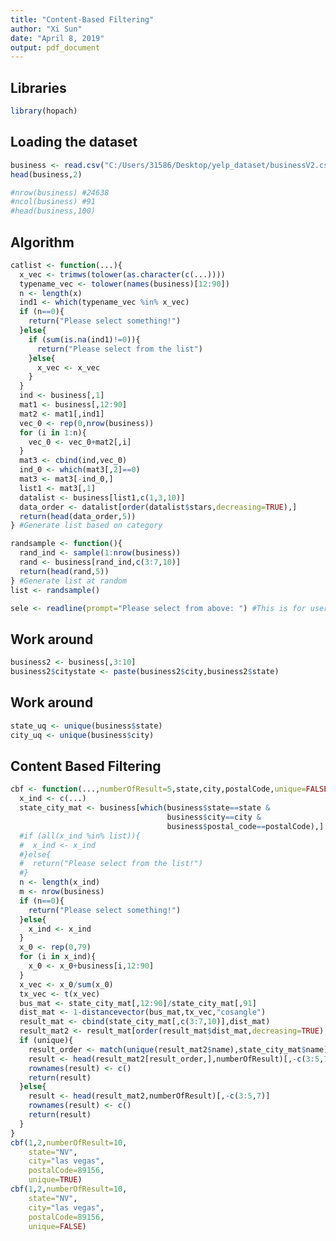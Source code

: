 ---
title: "Content-Based Filtering"
author: "Xi Sun"
date: "April 8, 2019"
output: pdf_document
---

## Libraries

```{r,warning=FALSE,message=FALSE}
library(hopach)
```

## Loading the dataset

```{r}
business <- read.csv("C:/Users/31586/Desktop/yelp_dataset/businessV2.csv",header=TRUE)
head(business,2)

#nrow(business) #24638
#ncol(business) #91
#head(business,100)
```

## Algorithm

```{r,message=FALSE}
catlist <- function(...){
  x_vec <- trimws(tolower(as.character(c(...))))
  typename_vec <- tolower(names(business)[12:90])
  n <- length(x)
  ind1 <- which(typename_vec %in% x_vec)
  if (n==0){
    return("Please select something!")
  }else{
    if (sum(is.na(ind1)!=0)){
      return("Please select from the list")
    }else{
      x_vec <- x_vec
    }
  }
  ind <- business[,1]
  mat1 <- business[,12:90]
  mat2 <- mat1[,ind1]
  vec_0 <- rep(0,nrow(business))
  for (i in 1:n){
    vec_0 <- vec_0+mat2[,i]
  }
  mat3 <- cbind(ind,vec_0)
  ind_0 <- which(mat3[,2]==0)
  mat3 <- mat3[-ind_0,]
  list1 <- mat3[,1]
  datalist <- business[list1,c(1,3,10)]
  data_order <- datalist[order(datalist$stars,decreasing=TRUE),]
  return(head(data_order,5))
} #Generate list based on category

randsample <- function(){
  rand_ind <- sample(1:nrow(business))
  rand <- business[rand_ind,c(3:7,10)]
  return(head(rand,5))
} #Generate list at random
list <- randsample()

sele <- readline(prompt="Please select from above: ") #This is for user input
```

## Work around

```{r}
business2 <- business[,3:10]
business2$citystate <- paste(business2$city,business2$state)

```

## Work around

```{r,message=FALSE}
state_uq <- unique(business$state)
city_uq <- unique(business$city)
```

## Content Based Filtering

```{r}
cbf <- function(...,numberOfResult=5,state,city,postalCode,unique=FALSE){
  x_ind <- c(...)
  state_city_mat <- business[which(business$state==state &
                                   business$city==city &
                                   business$postal_code==postalCode),]
  #if (all(x_ind %in% list)){
  #  x_ind <- x_ind
  #}else{
  #  return("Please select from the list!")
  #}
  n <- length(x_ind)
  m <- nrow(business)
  if (n==0){
    return("Please select something!")
  }else{
    x_ind <- x_ind
  }
  x_0 <- rep(0,79)
  for (i in x_ind){
    x_0 <- x_0+business[i,12:90]
  }
  x_vec <- x_0/sum(x_0)
  tx_vec <- t(x_vec)
  bus_mat <- state_city_mat[,12:90]/state_city_mat[,91]
  dist_mat <- 1-distancevector(bus_mat,tx_vec,"cosangle")
  result_mat <- cbind(state_city_mat[,c(3:7,10)],dist_mat)
  result_mat2 <- result_mat[order(result_mat$dist_mat,decreasing=TRUE),]
  if (unique){
    result_order <- match(unique(result_mat2$name),state_city_mat$name)
    result <- head(result_mat2[result_order,],numberOfResult)[,-c(3:5,7)]
    rownames(result) <- c()
    return(result)
  }else{
    result <- head(result_mat2,numberOfResult)[,-c(3:5,7)]
    rownames(result) <- c()
    return(result)
  }
}
cbf(1,2,numberOfResult=10,
    state="NV",
    city="las vegas",
    postalCode=89156,
    unique=TRUE)
cbf(1,2,numberOfResult=10,
    state="NV",
    city="las vegas",
    postalCode=89156,
    unique=FALSE)
```



